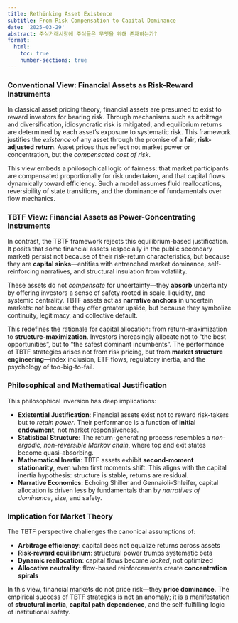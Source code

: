 ```yaml
---
title: Rethinking Asset Existence
subtitle: From Risk Compensation to Capital Dominance
date: '2025-03-29'
abstract: 주식거래시장에 주식들은 무엇을 위해 존재하는가?
format:
  html:
    toc: true
    number-sections: true
---
```


### Conventional View: Financial Assets as Risk-Reward Instruments

In classical asset pricing theory, financial assets are presumed to exist to reward investors for bearing risk. Through mechanisms such as arbitrage and diversification, idiosyncratic risk is mitigated, and equilibrium returns are determined by each asset’s exposure to systematic risk. This framework justifies the *existence* of any asset through the promise of a **fair, risk-adjusted return**. Asset prices thus reflect not market power or concentration, but the *compensated cost of risk*.

This view embeds a philosophical logic of fairness: that market participants are compensated proportionally for risk undertaken, and that capital flows dynamically toward efficiency. Such a model assumes fluid reallocations, reversibility of state transitions, and the dominance of fundamentals over flow mechanics.

### TBTF View: Financial Assets as Power-Concentrating Instruments

In contrast, the TBTF framework rejects this equilibrium-based justification. It posits that some financial assets (especially in the public secondary market) persist not because of their risk-return characteristics, but because they are **capital sinks**—entities with entrenched market dominance, self-reinforcing narratives, and structural insulation from volatility.

These assets do not *compensate* for uncertainty—they **absorb** uncertainty by offering investors a sense of safety rooted in scale, liquidity, and systemic centrality. TBTF assets act as **narrative anchors** in uncertain markets: not because they offer greater upside, but because they symbolize continuity, legitimacy, and collective default.

This redefines the rationale for capital allocation: from return-maximization to **structure-maximization**. Investors increasingly allocate not to "the best opportunities", but to "the safest dominant incumbents". The performance of TBTF strategies arises not from risk pricing, but from **market structure engineering**—index inclusion, ETF flows, regulatory inertia, and the psychology of too-big-to-fail.

### Philosophical and Mathematical Justification

This philosophical inversion has deep implications:

- **Existential Justification**: Financial assets exist not to reward risk-takers but to *retain power*. Their performance is a function of **initial endowment**, not market responsiveness.
- **Statistical Structure**: The return-generating process resembles a *non-ergodic, non-reversible Markov chain*, where top and exit states become quasi-absorbing.
- **Mathematical Inertia**: TBTF assets exhibit **second-moment stationarity**, even when first moments shift. This aligns with the capital inertia hypothesis: structure is stable, returns are residual.
- **Narrative Economics**: Echoing Shiller and Gennaioli–Shleifer, capital allocation is driven less by fundamentals than by *narratives of dominance*, size, and safety.

### Implication for Market Theory

The TBTF perspective challenges the canonical assumptions of:

- **Arbitrage efficiency**: capital does not equalize returns across assets
- **Risk-reward equilibrium**: structural power trumps systematic beta
- **Dynamic reallocation**: capital flows become *locked*, not optimized
- **Allocative neutrality**: flow-based reinforcements create **concentration spirals**

In this view, financial markets do not price risk—they **price dominance**. The empirical success of TBTF strategies is not an anomaly; it is a manifestation of **structural inertia**, **capital path dependence**, and the self-fulfilling logic of institutional safety.
